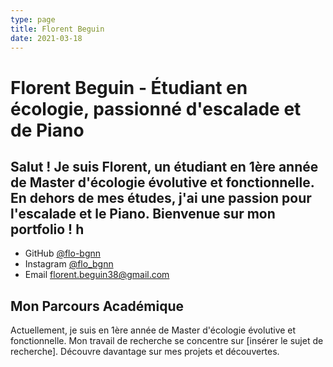 ```yaml
---
type: page
title: Florent Beguin
date: 2021-03-18
---
```

<div class="moon-toggle" onclick="toggleDarkMode()"></div>

# Florent Beguin - Étudiant en écologie, passionné d'escalade et de Piano

Salut ! Je suis Florent, un étudiant en 1ère année de Master d'écologie évolutive et fonctionnelle. En dehors de mes études, j'ai une passion pour l'escalade et le Piano. Bienvenue sur mon portfolio !
h
---

- GitHub [@flo-bgnn](https://github.com/flo-bgnn)
- Instagram [@flo_bgnn](https://instagram.com/flo_bgnn)
- Email [florent.beguin38@gmail.com](mailto:florent.beguin38@gmail.com)

## Mon Parcours Académique

Actuellement, je suis en 1ère année de Master d'écologie évolutive et fonctionnelle. Mon travail de recherche se concentre sur [insérer le sujet de recherche]. Découvre davantage sur mes projets et découvertes.

<script src="script.js"></script>
